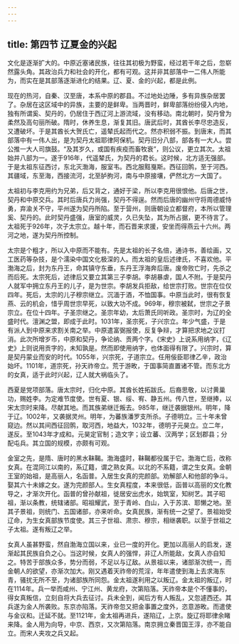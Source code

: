```yaml
---
---
---
```

title: 第四节 辽夏金的兴起
---




文化是逐渐扩大的。中原近塞诸民族，往往其初极为野蛮，经过若干年之后，忽崭然露头角。其政治兵力和社会的开化，都有可观。这并非其部落中一二伟人所能为，而实在是其部落逐渐进化的结果。辽、夏、金的兴起，都是此例。

现在的热河，自秦、汉至唐，本系中原的郡县。不过地处边陲，多有异族杂居罢了。杂居在这区域中的异族，主要的是鲜卑。当两晋时，鲜卑部落纷纷侵入内地，独有所谓奚、契丹的，仍居住于西辽河上游流域，没有移动。南北朝时，契丹曾为柔然及高句丽所破。隋时，休养生息，渐复其旧。唐武后时，其酋长李尽忠造反，又遭破坏。于是其酋长大贺氏亡，遥辇氏起而代之。然亦积弱不振。到唐末，而其部落中有一伟人出，是为契丹太祖耶律阿保机。契丹旧分八部，部各有一大人。尝公推一大人司旗鼓。“及其岁久，或国有疾疫而畜牧衰”，则公议，更立其次。太祖始并八部为一。遂于916年，代遥辇氏，为契丹的君长。这时候，北方适无强部。于是太祖东征西讨，东北灭渤海，服室韦。西北服黠戛斯。西征回鹘，至于河西。其疆域，东至海，西接流河，北至胪朐河，南与中原接壤，俨然北方一大国了。

太祖初与李克用约为兄弟，后又背之，通好于梁，所以李克用很恨他。后唐之世，契丹和中原交兵。其时后唐兵力尚强，契丹不得逞。然而后唐的幽州守将周德威恃勇，弃渝关不守，平州遂为契丹所陷。至于营州，则唐朝设立都督府，本所以管理奚、契丹的。此时契丹盛强，唐室的威灵，久已失坠，其为所占据，更不待言了。太祖死于926年，次子太宗立。越十年，而石晋来求援，安坐而得燕云十六州。两河之地，遂为契丹所控制。

太宗是个粗才，所以入中原而不能有。先是太祖的长子名倍，通诗书，善绘画，又工医药等杂技，是个濡染中国文化极深的人。而太祖的皇后述律氏，不喜欢他。平渤海之后，封为东丹王，命其镇守东垂，东丹王浮海奔后唐。废帝败亡时，先杀之而后死。太宗死后，述律后又要立其第三子李胡。李胡暴虐，国人不附。于是契丹人就军中拥立东丹王的儿子，是为世宗。李胡发兵拒敌，给世宗打败。世宗在位仅四年。死后，太宗的儿子穆宗继立。沉湎于酒，不恤国事。中原当此时，很有恢复燕、云的机会，惜乎周世宗早死，以致大功不成。969年，穆宗被弑，世宗之子景宗立。在位十四年。子圣宗继之。圣宗年幼，太后萧氏同听政。圣宗时，为辽的全盛时代。澶渊之盟，即成于此时。1031年，圣宗死，子兴宗立。年少气盛，于是有派人到中原来求割关南之举。中原遣富弼报使，反复争辩，才算把求地之议打消。此次所增岁币，中原和契丹，争论纳、贡两个字。《宋史》上说系用纳字，《辽史》上则说用贡字的，未知孰是。然而即使用纳字，也体面得有限了。兴宗时，算是契丹蒙业而安的时代。1055年，兴宗死，子道宗立。任用佞臣耶律乙辛，政治始坏。1101年，道宗死，孙天祚帝立。荒于游畋，于国事简直置诸不管。而东北方的女真，适于此时兴起，辽人就大祸临头了。

西夏是党项部落。唐太宗时，归化中原。其酋长姓拓跋氏。后裔思敬，以讨黄巢功，赐姓李。为定难节度使。世有夏、银、绥、宥、静五州。传八世，至继捧，以宋太宗时来降。尽献其地。而其族弟继迁叛去。985年，继迁袭据银州。明年，降于辽。1002年，又袭据灵州。明年，为蕃族潘罗支所杀。子德明立。三十年未曾窥边。然以其间西征回鹘，取河西，地益大，1032年，德明子元昊立。立二年，遂反。至1043年才成和。元昊定官制；造文字；设立蕃、汉两学；区划郡县；分配屯兵。其立国的规模，亦颇有可观。

金室之先，是隋、唐时的黑水靺鞨。渤海盛时，靺鞨都役属于它。渤海亡后，改称女真。在混同江以南的，系辽籍，谓之熟女真。以北的不系籍，谓之生女真。金朝王室的始祖，是高丽人，名函普。入居生女真的完颜部。劝解部人和他部的争斗。娶其六十未嫁之女。遂为完颜部人。生女真程度，本来很低，函普以高丽的文化教导之，才渐次开化。函普的曾孙献祖，徙居安出虎水，始筑室，知树艺。其子昭祖，渐以条教，统辖诸部。昭祖耀武，至于青岭、白山，入于苏滨、耶懒之地。至其子景祖，则统门、五国诸部，亦来听命。女真民族，渐有统一之望了。景祖始受辽命，为生女真部族节度使。其三子世祖、肃宗、穆宗，相继袭职。以至于世祖之子太祖。遂有叛辽之举。

女真人虽甚野蛮，然自渤海立国以来，业已一度的开化。更加以高丽人的启发，遂渐起其民族自负之心。当这时候，女真人的强悍，非辽人所能敌，女真人亦自知之。特苦于部族众多，势分而弱，不足以与辽敌。从景祖以来，诸部渐次统一，而金朝人的欲望，亦渐次加大。刚又遇着天祚帝的荒淫，年年遣使到海上去求海东青，骚扰无所不至，为诸部族所同怨。金太祖遂利用之以叛辽。金太祖的叛辽，时在1114年。兵一举而咸州、宁江州、黄龙府，次第陷落。天祚帝本是个不懂事的，得女真叛信，立刻自将大兵去征讨。兵未全到，闻后方有人叛乱，又忽遽西还。其兵遂为金人所袭败。东京亦陷落。天祚帝忽又把金事置之度外，恣意游畋。而遣使与金议和。迁延不就。至1121年，金太祖再进兵，遂陷辽，上京。旋辽将耶律余睹来降。金人用为向导，中京、西京，又次第陷落。南京拥立秦晋国王淳，亦不能自立。而宋人夹攻之兵又起。